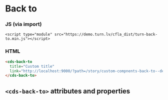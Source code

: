 
# Back to

### JS (via import)

```imoprt
<script type="module" src="https://demo.turn.lv/cfla_dist/turn-back-to.min.js"></script>
```

### HTML

```html
<cds-back-to
  title="Custom title"
  link="http://localhost:9000/?path=/story/custom-compnents-back-to--default">
</cds-back-to>
```

## `<cds-back-to>` attributes and properties

<Props of="cds-back-to" />

